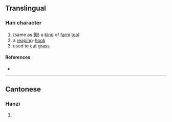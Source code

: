 {{character info/new}}
==Translingual==

===Han character===
{{Han char|rn=18|rad=刀|as=12|sn=14|four=|canj=NELN|ids=⿰發刂}}

# (same as [[鏺]]) a [[kind]] of [[farm]] [[tool]]
# a [[reap]]ing-[[hook]]
# used to [[cut]] [[grass]]

====References====
* {{Han ref|kx=0144.050|hdz=10356.140|uh=3507|ud=13575}}

----

==Cantonese==

===Hanzi===
{{yue-hanzi|jyut=[[put3]]|y=put3}}

# {{defn|lang=yue|sort=刀12}}